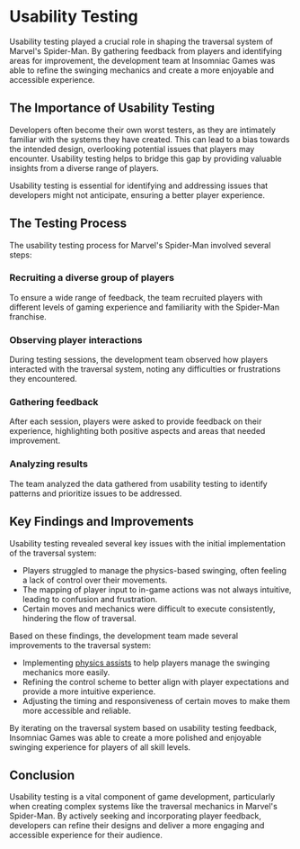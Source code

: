 
# Usability Testing

Usability testing played a crucial role in shaping the traversal system of Marvel's Spider-Man. By gathering feedback from players and identifying areas for improvement, the development team at Insomniac Games was able to refine the swinging mechanics and create a more enjoyable and accessible experience.

## The Importance of Usability Testing

Developers often become their own worst testers, as they are intimately familiar with the systems they have created. This can lead to a bias towards the intended design, overlooking potential issues that players may encounter. Usability testing helps to bridge this gap by providing valuable insights from a diverse range of players.

<Callout type="info">
Usability testing is essential for identifying and addressing issues that developers might not anticipate, ensuring a better player experience.
</Callout>

## The Testing Process

The usability testing process for Marvel's Spider-Man involved several steps:

<Steps>

### Recruiting a diverse group of players
To ensure a wide range of feedback, the team recruited players with different levels of gaming experience and familiarity with the Spider-Man franchise.

### Observing player interactions
During testing sessions, the development team observed how players interacted with the traversal system, noting any difficulties or frustrations they encountered.

### Gathering feedback
After each session, players were asked to provide feedback on their experience, highlighting both positive aspects and areas that needed improvement.

### Analyzing results
The team analyzed the data gathered from usability testing to identify patterns and prioritize issues to be addressed.

</Steps>

## Key Findings and Improvements

Usability testing revealed several key issues with the initial implementation of the traversal system:

- Players struggled to manage the physics-based swinging, often feeling a lack of control over their movements.
- The mapping of player input to in-game actions was not always intuitive, leading to confusion and frustration.
- Certain moves and mechanics were difficult to execute consistently, hindering the flow of traversal.

Based on these findings, the development team made several improvements to the traversal system:

- Implementing [physics assists](/iteration-and-refinement/physics-assists) to help players manage the swinging mechanics more easily.
- Refining the control scheme to better align with player expectations and provide a more intuitive experience.
- Adjusting the timing and responsiveness of certain moves to make them more accessible and reliable.

<Callout type="success">
By iterating on the traversal system based on usability testing feedback, Insomniac Games was able to create a more polished and enjoyable swinging experience for players of all skill levels.
</Callout>

## Conclusion

Usability testing is a vital component of game development, particularly when creating complex systems like the traversal mechanics in Marvel's Spider-Man. By actively seeking and incorporating player feedback, developers can refine their designs and deliver a more engaging and accessible experience for their audience.